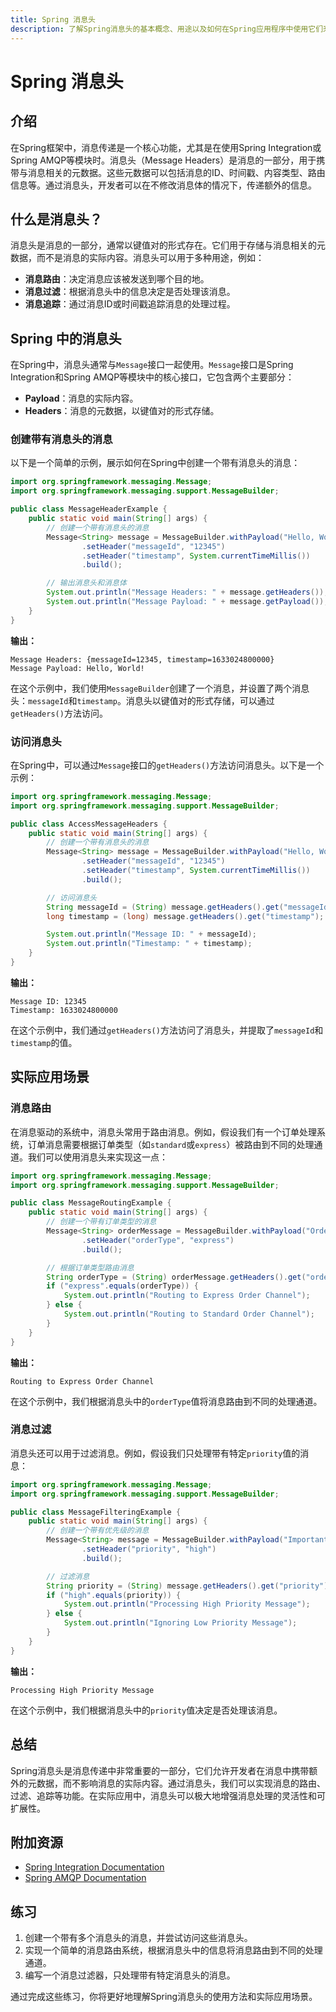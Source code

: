 ```yaml
---
title: Spring 消息头
description: 了解Spring消息头的基本概念、用途以及如何在Spring应用程序中使用它们来传递元数据。
---
```


# Spring 消息头

## 介绍

在Spring框架中，消息传递是一个核心功能，尤其是在使用Spring Integration或Spring AMQP等模块时。消息头（Message Headers）是消息的一部分，用于携带与消息相关的元数据。这些元数据可以包括消息的ID、时间戳、内容类型、路由信息等。通过消息头，开发者可以在不修改消息体的情况下，传递额外的信息。

## 什么是消息头？

消息头是消息的一部分，通常以键值对的形式存在。它们用于存储与消息相关的元数据，而不是消息的实际内容。消息头可以用于多种用途，例如：

- **消息路由**：决定消息应该被发送到哪个目的地。
- **消息过滤**：根据消息头中的信息决定是否处理该消息。
- **消息追踪**：通过消息ID或时间戳追踪消息的处理过程。

## Spring 中的消息头

在Spring中，消息头通常与`Message`接口一起使用。`Message`接口是Spring Integration和Spring AMQP等模块中的核心接口，它包含两个主要部分：

- **Payload**：消息的实际内容。
- **Headers**：消息的元数据，以键值对的形式存储。

### 创建带有消息头的消息

以下是一个简单的示例，展示如何在Spring中创建一个带有消息头的消息：

```java
import org.springframework.messaging.Message;
import org.springframework.messaging.support.MessageBuilder;

public class MessageHeaderExample {
    public static void main(String[] args) {
        // 创建一个带有消息头的消息
        Message<String> message = MessageBuilder.withPayload("Hello, World!")
                .setHeader("messageId", "12345")
                .setHeader("timestamp", System.currentTimeMillis())
                .build();

        // 输出消息头和消息体
        System.out.println("Message Headers: " + message.getHeaders());
        System.out.println("Message Payload: " + message.getPayload());
    }
}
```

**输出：**
```
Message Headers: {messageId=12345, timestamp=1633024800000}
Message Payload: Hello, World!
```

在这个示例中，我们使用`MessageBuilder`创建了一个消息，并设置了两个消息头：`messageId`和`timestamp`。消息头以键值对的形式存储，可以通过`getHeaders()`方法访问。

### 访问消息头

在Spring中，可以通过`Message`接口的`getHeaders()`方法访问消息头。以下是一个示例：

```java
import org.springframework.messaging.Message;
import org.springframework.messaging.support.MessageBuilder;

public class AccessMessageHeaders {
    public static void main(String[] args) {
        // 创建一个带有消息头的消息
        Message<String> message = MessageBuilder.withPayload("Hello, World!")
                .setHeader("messageId", "12345")
                .setHeader("timestamp", System.currentTimeMillis())
                .build();

        // 访问消息头
        String messageId = (String) message.getHeaders().get("messageId");
        long timestamp = (long) message.getHeaders().get("timestamp");

        System.out.println("Message ID: " + messageId);
        System.out.println("Timestamp: " + timestamp);
    }
}
```

**输出：**
```
Message ID: 12345
Timestamp: 1633024800000
```

在这个示例中，我们通过`getHeaders()`方法访问了消息头，并提取了`messageId`和`timestamp`的值。

## 实际应用场景

### 消息路由

在消息驱动的系统中，消息头常用于路由消息。例如，假设我们有一个订单处理系统，订单消息需要根据订单类型（如`standard`或`express`）被路由到不同的处理通道。我们可以使用消息头来实现这一点：

```java
import org.springframework.messaging.Message;
import org.springframework.messaging.support.MessageBuilder;

public class MessageRoutingExample {
    public static void main(String[] args) {
        // 创建一个带有订单类型的消息
        Message<String> orderMessage = MessageBuilder.withPayload("Order Details")
                .setHeader("orderType", "express")
                .build();

        // 根据订单类型路由消息
        String orderType = (String) orderMessage.getHeaders().get("orderType");
        if ("express".equals(orderType)) {
            System.out.println("Routing to Express Order Channel");
        } else {
            System.out.println("Routing to Standard Order Channel");
        }
    }
}
```

**输出：**
```
Routing to Express Order Channel
```

在这个示例中，我们根据消息头中的`orderType`值将消息路由到不同的处理通道。

### 消息过滤

消息头还可以用于过滤消息。例如，假设我们只处理带有特定`priority`值的消息：

```java
import org.springframework.messaging.Message;
import org.springframework.messaging.support.MessageBuilder;

public class MessageFilteringExample {
    public static void main(String[] args) {
        // 创建一个带有优先级的消息
        Message<String> message = MessageBuilder.withPayload("Important Message")
                .setHeader("priority", "high")
                .build();

        // 过滤消息
        String priority = (String) message.getHeaders().get("priority");
        if ("high".equals(priority)) {
            System.out.println("Processing High Priority Message");
        } else {
            System.out.println("Ignoring Low Priority Message");
        }
    }
}
```

**输出：**
```
Processing High Priority Message
```

在这个示例中，我们根据消息头中的`priority`值决定是否处理该消息。

## 总结

Spring消息头是消息传递中非常重要的一部分，它们允许开发者在消息中携带额外的元数据，而不影响消息的实际内容。通过消息头，我们可以实现消息的路由、过滤、追踪等功能。在实际应用中，消息头可以极大地增强消息处理的灵活性和可扩展性。

## 附加资源

- [Spring Integration Documentation](https://docs.spring.io/spring-integration/docs/current/reference/html/)
- [Spring AMQP Documentation](https://docs.spring.io/spring-amqp/docs/current/reference/html/)

## 练习

1. 创建一个带有多个消息头的消息，并尝试访问这些消息头。
2. 实现一个简单的消息路由系统，根据消息头中的信息将消息路由到不同的处理通道。
3. 编写一个消息过滤器，只处理带有特定消息头的消息。

通过完成这些练习，你将更好地理解Spring消息头的使用方法和实际应用场景。